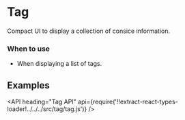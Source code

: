 <!--
Copyright (c) 2018 Uber Technologies, Inc.

This source code is licensed under the MIT license found in the
LICENSE file in the root directory of this source tree.
-->




# Tag

Compact UI to display a collection of consice information.

### When to use

- When displaying a list of tags.

## Examples

<Example title="Basic Usage" path="examples/tag/basic.js">
  <Basic />
</Example>

<Example title="Available Kinds" path="examples/tag/kinds.js">
  <Kinds />
</Example>

<Example title="Custom Color" path="examples/tag/custom-color.js">
  <CustomColor />
</Example>

<Example title="Disabled" path="examples/tag/disabled.js">
  <Disabled />
</Example>

<API
  heading="Tag API"
  api={require('!!extract-react-types-loader!../../../src/tag/tag.js')}
/>
